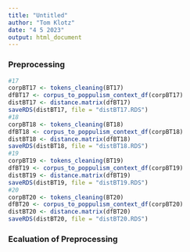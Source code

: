 ```yaml
---
title: "Untitled"
author: "Tom Klotz"
date: "4 5 2023"
output: html_document
---
```


### Preprocessing
```r
#17
corpBT17 <- tokens_cleaning(BT17)
dfBT17 <- corpus_to_poppulism_context_df(corpBT17)
distBT17 <- distance.matrix(dfBT17)
saveRDS(distBT17, file = "distBT17.RDS")
#18
corpBT18 <- tokens_cleaning(BT18)
dfBT18 <- corpus_to_poppulism_context_df(corpBT18)
distBT18 <- distance.matrix(dfBT18)
saveRDS(distBT18, file = "distBT18.RDS")
#19
corpBT19 <- tokens_cleaning(BT19)
dfBT19 <- corpus_to_poppulism_context_df(corpBT19)
distBT19 <- distance.matrix(dfBT19)
saveRDS(distBT19, file = "distBT19.RDS")
#20
corpBT20 <- tokens_cleaning(BT20)
dfBT20 <- corpus_to_poppulism_context_df(corpBT20)
distBT20 <- distance.matrix(dfBT20)
saveRDS(distBT20, file = "distBT20.RDS")

```


### Ecaluation of Preprocessing

```r

```

